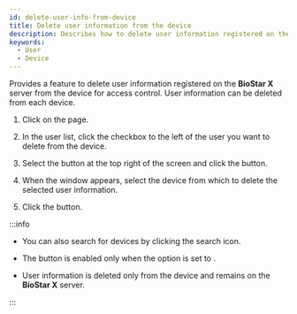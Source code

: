 ```yaml
---
id: delete-user-info-from-device
title: Delete user information from the device
description: Describes how to delete user information registered on the device.
keywords:
  - User
  - Device
---
```


Provides a feature to delete user information registered on the **BioStar X** server from the device for access control. User information can be deleted from each device.

1. Click <Cmd sid='shell.header.user' /> on the <Cmd sid='shell.header.launcher' /> page.

2. In the user list, click the checkbox to the left of the user you want to delete from the device.

3. Select the <IcMoreW/> button at the top right of the screen and click the <Cmd sid='user.header.removeFromDevice' product='2' /> button.

4. When the <Cmd sid='user.header.removeFromDevice' product='2' /> window appears, select the device from which to delete the selected user information.

5. Click the <Cmd sid='common.delete' /> button.

:::info

* You can also search for devices by clicking the search icon.

* The <Cmd sid='user.header.removeFromDevice' product='2' /> button is enabled only when the <Cmd sid='setting.server.automaticUserSync' product='2' /> option is set to <Cmd sid='device.Input.unsupervised' product='2' />.

* User information is deleted only from the device and remains on the **BioStar X** server.

:::
